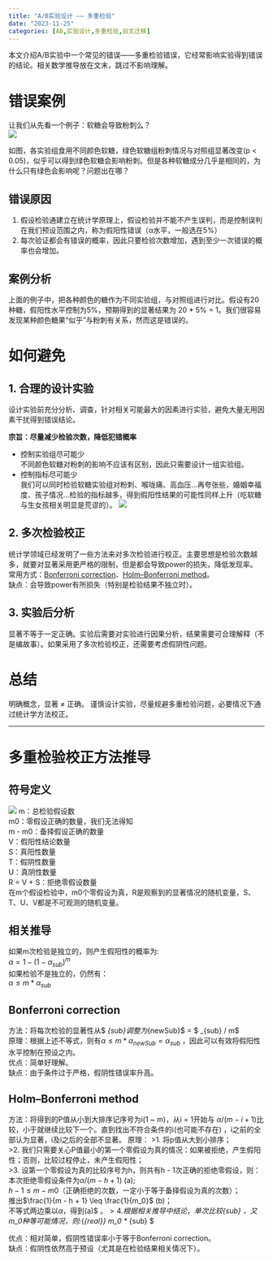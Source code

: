 ```yaml
---
title: "A/B实验设计 —— 多重检验"
date: "2023-11-25"
categories: [AB,实验设计,多重检验,旧文迁移]
---
```


本文介绍A/B实验中一个常见的错误——多重检验错误，它经常影响实验得到错误的结论。相关数学推导放在文末，跳过不影响理解。

# 错误案例
让我们从先看一个例子：软糖会导致粉刺么？     
![](1.webp)    

如图，各实验组食用不同颜色软糖，绿色软糖组粉刺情况与对照组显著改变(p < 0.05)，似乎可以得到绿色软糖会影响粉刺。但是各种软糖成分几乎是相同的，为什么只有绿色会影响呢？问题出在哪？

## 错误原因
1. 假设检验通建立在统计学原理上，假设检验并不能不产生误判，而是控制误判在我们预设范围之内，称为假阳性错误（α水平，一般选在5%）     
2. 每次验证都会有错误的概率，因此只要检验次数增加，遇到至少一次错误的概率也会增加。  

## 案例分析
上面的例子中，把各种颜色的糖作为不同实验组，与对照组进行对比。假设有20种糖，假阳性水平控制为5%，预期得到的显著结果为 20 * 5% = 1。我们很容易发现某种颜色糖果“似乎”与粉刺有关系，然而这是错误的。

# 如何避免

## 1. 合理的设计实验

设计实验前充分分析、调查，针对相关可能最大的因素进行实验，避免大量无用因素干扰得到错误结论。    
    
**宗旨：尽量减少检验次数，降低犯错概率**
    
- 控制实验组尽可能少    
不同颜色软糖对粉刺的影响不应该有区别，因此只需要设计一组实验组。    
- 控制指标尽可能少    
我们可以同时检验软糖实验组对粉刺、喉咙痛、高血压...再夸张些，婚姻幸福度、孩子情况...检验的指标越多，得到假阳性结果的可能性同样上升（吃软糖与生女孩相关明显是荒谬的）。
![](2.webp)

## 2. 多次检验校正

统计学领域已经发明了一些方法来对多次检验进行校正。主要思想是检验次数越多，就要对显著采用更严格的限制，但是都会导致power的损失，降低发现率。     
常用方式：[Bonferroni correction](https://en.wikipedia.org/wiki/Bonferroni_correction)、[Holm–Bonferroni method](https://en.wikipedia.org/wiki/Holm%E2%80%93Bonferroni_method "Holm–Bonferroni method")。    
缺点：会导致power有所损失（特别是检验结果不独立时）。

## 3. 实验后分析
显著不等于一定正确。实验后需要对实验进行因果分析，结果需要可合理解释（不是编故事）。如果采用了多次检验校正，还需要考虑假阴性问题。

# 总结
明确概念，显著 ≠ 正确。
谨慎设计实验，尽量规避多重检验问题，必要情况下通过统计学方法校正。

___

# 多重检验校正方法推导

## 符号定义
![](3.webp)
m：总检验假设数    
m0：零假设正确的数量，我们无法得知    
m - m0：备择假设正确的数量    
V：假阳性结论数量    
S：真阳性数量    
T：假阴性数量    
U：真阴性数量    
R = V + S：拒绝零假设数量    
在m个假设检验中，m0个零假设为真，R是观察到的显著情况的随机变量，S、T、U、V都是不可观测的随机变量。    

## 相关推导
如果m次检验是独立的，则产生假阳性的概率为:    
$\alpha = 1 - ( 1 - \alpha_{sub}  )^{m}$    
如果检验不是独立的，仍然有：    
$\alpha \leq  m * \alpha_{sub}$    

## Bonferroni correction
方法：将每次检验的显著性从$ \alpha_{sub}$调整为$\alpha_{newSub}$ = $ \alpha_{sub} / m$    
原理：根据上述不等式，则有$\alpha \leq  m * \alpha_{newSub} =  \alpha_{sub}$ ，因此可以有效将假阳性水平控制在预设之内。    
优点：简单好理解。    
缺点：由于条件过于严格，假阴性错误率升高。    

## Holm–Bonferroni method
方法：将得到的P值从小到大排序记序号为i(1 ~ m)，从i = 1开始与 $\alpha / (m - i + 1)$比较，小于就继续比较下一个。直到找出不符合条件的i(也可能不存在) ，i之前的全部认为显著，i及i之后的全部不显著。
原理：
>1. 将p值从大到小排序；     
>2. 我们只需要关心P值最小的第一个零假设为真的情况：如果被拒绝，产生假阳性；否则，比较过程停止，未产生假阳性；     
>3. 设第一个零假设为真的比较序号为h，则共有h - 1次正确的拒绝零假设，则：     
本次拒绝零假设条件为$\alpha / (m - h + 1)$    (a);     
$h - 1 \leq m - m0$（正确拒绝的次数，一定小于等于备择假设为真的次数）；     
推出$\frac{1}{m - h + 1} \leq \frac{1}{m_0}$    (b)；     
不等式两边乘以$\alpha$，得到(a)$ \leq \frac{\alpha}{m_0}$。    
>4. 根据相关推导中结论，单次比较$\alpha_{sub} \leq  \frac{\alpha}{m_0}$，又$m_0$种等可能情况，则:    
$\alpha_{_{real}} \leq m_0 * \alpha_{sub} \leq \alpha$    

优点：相对简单，假阴性错误率小于等于Bonferroni correction。    
缺点：假阴性依然高于预设（尤其是在检验结果相关情况下）。    

